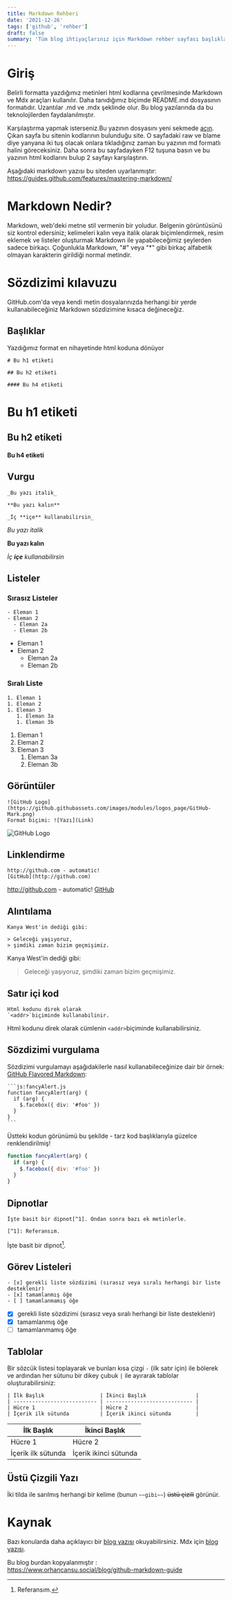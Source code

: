 ```yaml
---
title: Markdown Rehberi
date: '2021-12-26'
tags: ['github', 'rehber']
draft: false
summary: 'Tüm blog ihtiyaçlarınız için Markdown rehber sayfası başlıklar, listeler, resimler, tablolardan bahsedilmiştir.'
---
```


# Giriş


Belirli formatta yazdığımız metinleri html kodlarına çevrilmesinde Markdown ve Mdx araçları kullanılır. Daha tanıdığımız biçimde README.md dosyasının formatıdır. Uzantılar .md ve .mdx şeklinde olur. Bu blog yazılarında da bu teknolojilerden faydalanılmıştır. 

Karşılaştırma yapmak isterseniz.Bu yazının dosyasını yeni sekmede [açın](https://github.com/konerjonlar/blog-nextjs-tailwind/blob/master/data/blog/github-markdown-guide.mdx). Çıkan sayfa bu sitenin kodlarının bulunduğu site. O sayfadaki raw ve blame diye yanyana iki tuş olacak onlara tıkladığınız zaman bu yazının md formatlı halini göreceksiniz. Daha sonra bu sayfadayken F12 tuşuna basın ve bu yazının html kodlarını bulup 2 sayfayı karşılaştırın.


Aşağıdaki markdown yazısı bu siteden uyarlanmıştır: https://guides.github.com/features/mastering-markdown/

# Markdown Nedir?

Markdown, web'deki metne stil vermenin bir yoludur. Belgenin görüntüsünü siz kontrol edersiniz; kelimeleri kalın veya italik olarak biçimlendirmek, resim eklemek ve listeler oluşturmak Markdown ile yapabileceğimiz şeylerden sadece birkaçı. Çoğunlukla Markdown, "#" veya "*" gibi birkaç alfabetik olmayan karakterin girildiği normal metindir.

# Sözdizimi kılavuzu

GitHub.com'da veya kendi metin dosyalarınızda herhangi bir yerde kullanabileceğiniz Markdown sözdizimine kısaca değineceğiz.

## Başlıklar

Yazdığımız format en nihayetinde html koduna dönüyor

```
# Bu h1 etiketi

## Bu h2 etiketi

#### Bu h4 etiketi
```

# Bu h1 etiketi

## Bu h2 etiketi

#### Bu h4 etiketi

## Vurgu

```
_Bu yazı italik_

**Bu yazı kalın**

_İç **içe** kullanabilirsin_
```

_Bu yazı italik_

**Bu yazı kalın**

_İç **içe** kullanabilirsin_

## Listeler

### Sırasız Listeler

```
- Eleman 1
- Eleman 2
  - Eleman 2a
  - Eleman 2b
```

- Eleman 1
- Eleman 2
  - Eleman 2a
  - Eleman 2b

### Sıralı Liste

```
1. Eleman 1
1. Eleman 2
1. Eleman 3
   1. Eleman 3a
   1. Eleman 3b
```

1. Eleman 1
1. Eleman 2
1. Eleman 3
   1. Eleman 3a
   1. Eleman 3b

## Görüntüler

```
![GitHub Logo](https://github.githubassets.com/images/modules/logos_page/GitHub-Mark.png)
Format biçimi: ![Yazı](Link)
```

![GitHub Logo](https://github.githubassets.com/images/modules/logos_page/GitHub-Mark.png)

## Linklendirme

```
http://github.com - automatic!
[GitHub](http://github.com)
```

http://github.com - automatic!
[GitHub](http://github.com)

## Alıntılama

```
Kanya West'in dediği gibi:

> Geleceği yaşıyoruz,
> şimdiki zaman bizim geçmişimiz.
```

Kanya West'in dediği gibi:

> Geleceği yaşıyoruz,
> şimdiki zaman bizim geçmişimiz.

## Satır içi kod

```
Html kodunu direk olarak
`<addr>`biçiminde kullanabilinir.
```

Html kodunu direk olarak cümlenin
`<addr>`biçiminde kullanabilirsiniz.

## Sözdizimi vurgulama

Sözdizimi vurgulamayı aşağıdakilerle nasıl kullanabileceğinize dair bir örnek: [GitHub Flavored Markdown](https://help.github.com/articles/basic-writing-and-formatting-syntax/):

````
```js:fancyAlert.js
function fancyAlert(arg) {
  if (arg) {
    $.facebox({ div: '#foo' })
  }
}
```
````

Üstteki kodun görünümü bu şekilde - tarz kod başlıklarıyla güzelce renklendirilmiş!

```js:fancyAlert.js
function fancyAlert(arg) {
  if (arg) {
    $.facebox({ div: '#foo' })
  }
}
```

## Dipnotlar

```
İşte basit bir dipnot[^1]. Ondan sonra bazı ek metinlerle.

[^1]: Referansım.
```

İşte basit bir dipnot[^1].

[^1]: Referansım.

## Görev Listeleri

```
- [x] gerekli liste sözdizimi (sırasız veya sıralı herhangi bir liste desteklenir)
- [x] tamamlanmış öğe
- [ ] tamamlanmamış öğe
```

- [x] gerekli liste sözdizimi (sırasız veya sıralı herhangi bir liste desteklenir)
- [x] tamamlanmış öğe
- [ ] tamamlanmamış öğe

## Tablolar

Bir sözcük listesi toplayarak ve bunları kısa çizgi `-` (ilk satır için) ile bölerek ve ardından her sütunu bir dikey çubuk `|` ile ayırarak tablolar oluşturabilirsiniz:

```
| İlk Başlık                  | İkinci Başlık                |
| --------------------------- | ---------------------------- |
| Hücre 1                     | Hücre 2                      |
| İçerik ilk sütunda          | İçerik ikinci sütunda        |
```

| İlk Başlık                  | İkinci Başlık                |
| --------------------------- | ---------------------------- |
| Hücre 1                     | Hücre 2                      |
| İçerik ilk sütunda          | İçerik ikinci sütunda        |

## Üstü Çizgili Yazı

İki tilda ile sarılmış herhangi bir kelime (bunun `~~gibi~~`) ~~üstü çizili~~ görünür.

# Kaynak 

Bazı konularda daha açıklayıcı bir [blog yazısı](https://ceaksan.com/tr/markdown-nedir) okuyabilirsiniz. 
Mdx için [blog yazısı](https://onurdayibasi.com/tutorials/2020/2020-03-29-mdx-ve-dinamik-sayfalar/).


Bu blog burdan kopyalanmıştır : https://www.orhancansu.social/blog/github-markdown-guide
